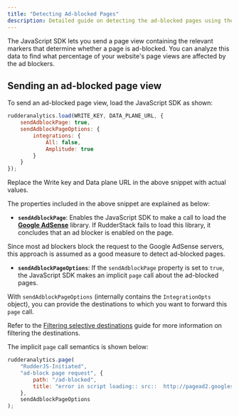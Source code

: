 ```yaml
---
title: "Detecting Ad-blocked Pages"
description: Detailed guide on detecting the ad-blocked pages using the JavaScript SDK.
---
```


The JavaScript SDK lets you send a page view containing the relevant markers that determine whether a page is ad-blocked. You can analyze this data to find what percentage of your website's page views are affected by the ad blockers.

## Sending an ad-blocked page view

To send an ad-blocked page view, load the JavaScript SDK as shown:

```javascript
rudderanalytics.load(WRITE_KEY, DATA_PLANE_URL, {
    sendAdblockPage: true,
    sendAdblockPageOptions: {
        integrations: {
            All: false,
            Amplitude: true
        }
    }
});
```

<div class="infoBlock">
Replace the <Link to="/resources/glossary/#write-key">Write key</Link> and <Link to="/dashboard-guides/overview/#data-plane-url">Data plane URL</Link> in the above snippet with actual values.
</div>

The properties included in the above snippet are explained as below:

* **`sendAdblockPage`**: Enables the JavaScript SDK to make a call to load the [**Google AdSense**](https://www.google.com/adsense/start/) library. If RudderStack fails to load this library, it concludes that an ad blocker is enabled on the page.

<div class="infoBlock">
Since most ad blockers block the request to the Google AdSense servers, this approach is assumed as a good measure to detect ad-blocked pages.
</div>

* **`sendAdblockPageOptions`**: If the `sendAdblockPage` property is set to `true`, the JavaScript SDK makes an implicit `page` call about the ad-blocked pages.

With `sendAdblockPageOptions` (internally contains the <Link to="/sources/sdks/rudderstack-javascript-sdk/load-js-sdk/#integrationopts">`IntegrationOpts`</Link> object), you can provide the destinations to which you want to forward this `page` call.

<div class="infoBlock">
Refer to the <a href="https://docs.rudderstack.com/stream-sources/rudderstack-sdk-integration-guides/rudderstack-javascript-sdk/#filtering-selective-destinations">Filtering selective destinations</a> guide for more information on filtering the destinations.
</div>

The implicit `page` call semantics is shown below:

```javascript
rudderanalytics.page(
    "RudderJS-Initiated",
    "ad-block page request", {
        path: "/ad-blocked",
        title: "error in script loading:: src::  http://pagead2.googlesyndication.com/pagead/js/adsbygoogle.js id:: ad-block"
    },
    sendAdblockPageOptions
);
```
